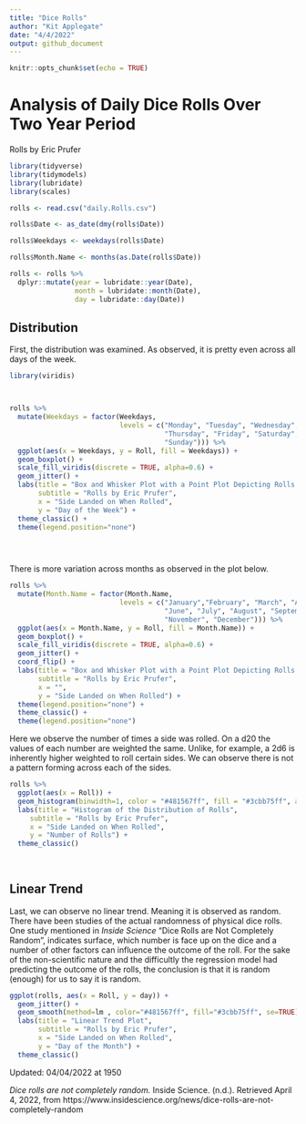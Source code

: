 ```yaml
---
title: "Dice Rolls"
author: "Kit Applegate"
date: "4/4/2022"
output: github_document
---
```


```r
knitr::opts_chunk$set(echo = TRUE)
```

# Analysis of Daily Dice Rolls Over Two Year Period
Rolls by Eric Prufer

```r
library(tidyverse)
library(tidymodels)
library(lubridate)
library(scales)

rolls <- read.csv("daily.Rolls.csv")

rolls$Date <- as_date(dmy(rolls$Date))

rolls$Weekdays <- weekdays(rolls$Date)

rolls$Month.Name <- months(as.Date(rolls$Date))

rolls <- rolls %>%
  dplyr::mutate(year = lubridate::year(Date), 
                month = lubridate::month(Date), 
                day = lubridate::day(Date))

```

## Distribution

First, the distribution was examined. As observed, it is pretty even across all days of the week. 

```r
library(viridis)



rolls %>%
  mutate(Weekdays = factor(Weekdays, 
                           levels = c("Monday", "Tuesday", "Wednesday",
                                      "Thursday", "Friday", "Saturday",
                                      "Sunday"))) %>%
  ggplot(aes(x = Weekdays, y = Roll, fill = Weekdays)) +
  geom_boxplot() +
  scale_fill_viridis(discrete = TRUE, alpha=0.6) +
  geom_jitter() +
  labs(title = "Box and Whisker Plot with a Point Plot Depicting Rolls by Weekday",
       subtitle = "Rolls by Eric Prufer",
       x = "Side Landed on When Rolled", 
       y = "Day of the Week") +
  theme_classic() +
  theme(legend.position="none")
  




```

There is more variation across months as observed in the plot below.  


```r
rolls %>%
  mutate(Month.Name = factor(Month.Name, 
                           levels = c("January","February", "March", "April", "May",
                                      "June", "July", "August", "September", "October",
                                      "November", "December"))) %>%
  ggplot(aes(x = Month.Name, y = Roll, fill = Month.Name)) +
  geom_boxplot() +
  scale_fill_viridis(discrete = TRUE, alpha=0.6) +
  geom_jitter() +
  coord_flip() +
  labs(title = "Box and Whisker Plot with a Point Plot Depicting Rolls by Month",
       subtitle = "Rolls by Eric Prufer",
       x = "", 
       y = "Side Landed on When Rolled") +
  theme(legend.position="none") +
  theme_classic() +
  theme(legend.position="none")
```


Here we observe the number of times a side was rolled. On a d20 the values of each number are weighted the same. Unlike, for example, a 2d6 is inherently higher weighted to roll certain sides. We can observe there is not a pattern forming across each of the sides.     

```r

rolls %>%
  ggplot(aes(x = Roll)) +
  geom_histogram(binwidth=1, color = "#481567ff", fill = "#3cbb75ff", alpha=0.7) +
  labs(title = "Histogram of the Distribution of Rolls",
     subtitle = "Rolls by Eric Prufer", 
     x = "Side Landed on When Rolled", 
     y = "Number of Rolls") +
  theme_classic()
  
 

```

## Linear Trend

Last,  we can observe no linear trend. Meaning it is observed as random. There have been studies of the actual randomness of physical dice rolls. One study mentioned in *Inside Science* "Dice Rolls are Not Completely Random", indicates surface, which number is face up on the dice and a number of other factors can influence the outcome of the roll. For the sake of the non-scientific nature and the difficultly the regression model had predicting the outcome of the rolls, the conclusion is that it is random (enough) for us to say it is random.

```r

ggplot(rolls, aes(x = Roll, y = day)) +
  geom_jitter() +
  geom_smooth(method=lm , color="#481567ff", fill="#3cbb75ff", se=TRUE) +
  labs(title = "Linear Trend Plot",
       subtitle = "Rolls by Eric Prufer", 
       x = "Side Landed on When Rolled", 
       y = "Day of the Month") +
  theme_classic()


```

Updated: 04/04/2022 at 1950

*Dice rolls are not completely random.* Inside Science. (n.d.). Retrieved April 4, 2022, from https://www.insidescience.org/news/dice-rolls-are-not-completely-random 
